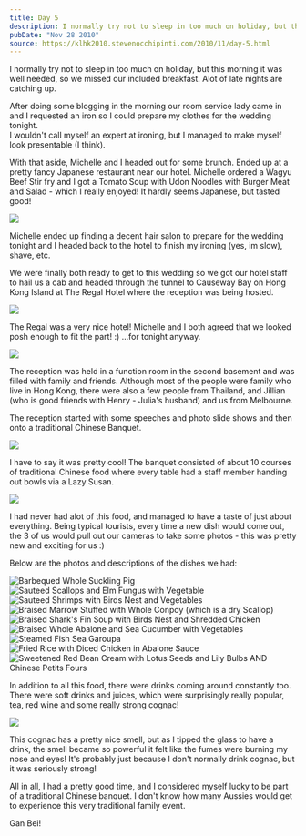 ```yaml
---
title: Day 5
description: I normally try not to sleep in too much on holiday, but this morning it was well needed, so we missed our included breakfast. Alot of late n...
pubDate: "Nov 28 2010"
source: https://klhk2010.stevenocchipinti.com/2010/11/day-5.html
---
```



I normally try not to sleep in too much on holiday, but this morning it was well needed, so we missed our included breakfast. Alot of late nights are catching up.

After doing some blogging in the morning our room service lady came in and I requested an iron so I could prepare my clothes for the wedding tonight.  
I wouldn't call myself an expert at ironing, but I managed to make myself look presentable (I think).

With that aside, Michelle and I headed out for some brunch. Ended up at a pretty fancy Japanese restaurant near our hotel. Michelle ordered a Wagyu Beef Stir fry and I got a Tomato Soup with Udon Noodles with Burger Meat and Salad - which I really enjoyed! It hardly seems Japanese, but tasted good!

<Img
  originalAspectRatio
  src="2010-kuala-lumpur-hong-kong/xjxbds1oontik0ciizir.jpg"
/>

Michelle ended up finding a decent hair salon to prepare for the wedding tonight and I headed back to the hotel to finish my ironing (yes, im slow), shave, etc.

We were finally both ready to get to this wedding so we got our hotel staff to hail us a cab and headed through the tunnel to Causeway Bay on Hong Kong Island at The Regal Hotel where the reception was being hosted.

<Img
  originalAspectRatio
  src="2010-kuala-lumpur-hong-kong/xt4kzswt0upltyjkkry5.jpg"
/>

The Regal was a very nice hotel! Michelle and I both agreed that we looked posh enough to fit the part! :) ...for tonight anyway.

<Img
  originalAspectRatio
  src="2010-kuala-lumpur-hong-kong/qj8yjooourisxjbkyga5.jpg"
/>

The reception was held in a function room in the second basement and was filled with family and friends. Although most of the people were family who live in Hong Kong, there were also a few people from Thailand, and Jillian (who is good friends with Henry - Julia's husband) and us from Melbourne.

The reception started with some speeches and photo slide shows and then onto a traditional Chinese Banquet.

<Img
  originalAspectRatio
  src="2010-kuala-lumpur-hong-kong/siuxpyxgtp6xzyhyfe7h.jpg"
/>

I have to say it was pretty cool! The banquet consisted of about 10 courses of traditional Chinese food where every table had a staff member handing out bowls via a Lazy Susan.

<Img
  originalAspectRatio
  src="2010-kuala-lumpur-hong-kong/mekttr8pugkpf5cusiq2.jpg"
/>

I had never had alot of this food, and managed to have a taste of just about everything. Being typical tourists, every time a new dish would come out, the 3 of us would pull out our cameras to take some photos - this was pretty new and exciting for us :)

Below are the photos and descriptions of the dishes we had:

<Grid>
  <Img
    alt="Barbequed Whole Suckling Pig"
    src="2010-kuala-lumpur-hong-kong/pbafctlgz85rsoe7svum.jpg"
  />
  <Img
    alt="Sauteed Scallops and Elm Fungus with Vegetable"
    src="2010-kuala-lumpur-hong-kong/ww8kodmyw8hxawakhbse.jpg"
  />
  <Img
    alt="Sauteed Shrimps with Birds Nest and Vegetables"
    src="2010-kuala-lumpur-hong-kong/fuz6ilrdynja2l8be3ht.jpg"
  />
  <Img
    alt="Braised Marrow Stuffed with Whole Conpoy (which is a dry Scallop)"
    src="2010-kuala-lumpur-hong-kong/hwk9mcpt9xeilmnngb5z.jpg"
  />
  <Img
    alt="Braised Shark's Fin Soup with Birds Nest and Shredded Chicken"
    src="2010-kuala-lumpur-hong-kong/a70auz9a63fvfhlrpv78.jpg"
  />
  <Img
    alt="Braised Whole Abalone and Sea Cucumber with Vegetables"
    src="2010-kuala-lumpur-hong-kong/rqva9jemorm4urvafse4.jpg"
  />
  <Img
    alt="Steamed Fish Sea Garoupa"
    src="2010-kuala-lumpur-hong-kong/phvkzf2vraqp6fp7oqdz.jpg"
  />
  <Img
    alt="Fried Rice with Diced Chicken in Abalone Sauce"
    src="2010-kuala-lumpur-hong-kong/wq0mhaauq6panna7sx4e.jpg"
  />
  <Img
    alt="Sweetened Red Bean Cream with Lotus Seeds and Lily Bulbs AND Chinese Petits Fours"
    src="2010-kuala-lumpur-hong-kong/atvzfcfxrxbki30pwlhj.jpg"
  />
</Grid>

In addition to all this food, there were drinks coming around constantly too. There were soft drinks and juices, which were surprisingly really popular, tea, red wine and some really strong cognac!

<Img
  originalAspectRatio
  src="2010-kuala-lumpur-hong-kong/hf5cj9odew6oswnepgbv.jpg"
/>

This cognac has a pretty nice smell, but as I tipped the glass to have a drink, the smell became so powerful it felt like the fumes were burning my nose and eyes! It's probably just because I don't normally drink cognac, but it was seriously strong!

All in all, I had a pretty good time, and I considered myself lucky to be part of a traditional Chinese banquet. I don't know how many Aussies would get to experience this very traditional family event.

Gan Bei!
